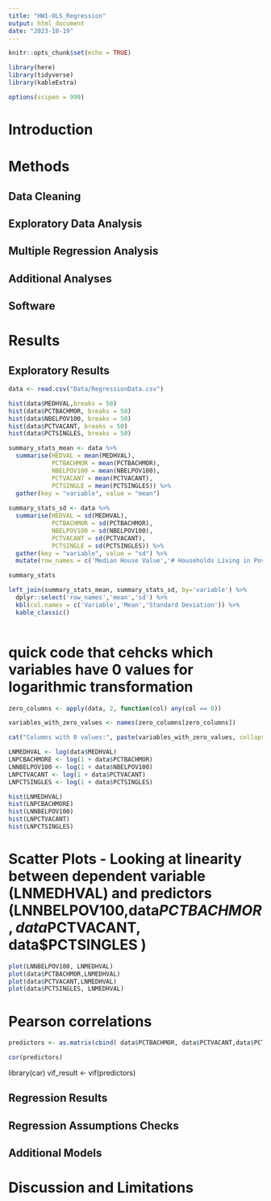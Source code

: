 ```yaml
---
title: "HW1-OLS_Regression"
output: html_document
date: "2023-10-19"
---
```


```r
knitr::opts_chunk$set(echo = TRUE)

library(here)
library(tidyverse)
library(kableExtra)

options(scipen = 999)
```

# Introduction

# Methods
## Data Cleaning

## Exploratory Data Analysis

## Multiple Regression Analysis

## Additional Analyses

## Software

# Results
## Exploratory Results

```r

data <- read.csv("Data/RegressionData.csv")

```

```r

hist(data$MEDHVAL,breaks = 50)
hist(data$PCTBACHMOR, breaks = 50)
hist(data$NBELPOV100, breaks = 50)
hist(data$PCTVACANT, breaks = 50)
hist(data$PCTSINGLES, breaks = 50)

```

```r

summary_stats_mean <- data %>%
  summarise(HEDVAL = mean(MEDHVAL),
            PCTBACHMOR = mean(PCTBACHMOR),
            NBELPOV100 = mean(NBELPOV100),
            PCTVACANT = mean(PCTVACANT),
            PCTSINGLE = mean(PCTSINGLES)) %>%
  gather(key = "variable", value = "mean")
            
summary_stats_sd <- data %>%
  summarise(HEDVAL = sd(MEDHVAL),
            PCTBACHMOR = sd(PCTBACHMOR),
            NBELPOV100 = sd(NBELPOV100),
            PCTVACANT = sd(PCTVACANT),
            PCTSINGLE = sd(PCTSINGLES)) %>%
  gather(key = "variable", value = "sd") %>%
  mutate(row_names = c('Median House Value','# Households Living in Poverty','% of Individuals with Bachelor Degrees or Higher','% of Vacant Houses','% of Single House Units')) 

summary_stats

left_join(summary_stats_mean, summary_stats_sd, by='variable') %>%
  dplyr::select('row_names','mean','sd') %>%
  kbl(col.names = c('Variable','Mean','Standard Deviation')) %>%
  kable_classic()
  
```

# quick code that cehcks which variables have 0 values for logarithmic transformation 
```r
zero_columns <- apply(data, 2, function(col) any(col == 0)) 

variables_with_zero_values <- names(zero_columns[zero_columns])

cat("Columns with 0 values:", paste(variables_with_zero_values, collapse = ", "))

```

```r
LNMEDHVAL <- log(data$MEDHVAL)
LNPCBACHMORE <- log(1 + data$PCTBACHMOR)
LNNBELPOV100 <- log(1 + data$NBELPOV100)
LNPCTVACANT <- log(1 + data$PCTVACANT)
LNPCTSINGLES <- log(1 + data$PCTSINGLES)

hist(LNMEDHVAL)
hist(LNPCBACHMORE)
hist(LNNBELPOV100)
hist(LNPCTVACANT)
hist(LNPCTSINGLES)

```
 

# Scatter Plots - Looking at linearity between dependent variable (LNMEDHVAL) and predictors (LNNBELPOV100,data$PCTBACHMOR, data$PCTVACANT, data$PCTSINGLES  )  
 
```r
plot(LNNBELPOV100, LNMEDHVAL)
plot(data$PCTBACHMOR,LNMEDHVAL)
plot(data$PCTVACANT,LNMEDHVAL)
plot(data$PCTSINGLES, LNMEDHVAL)
```



# Pearson correlations

```r
predictors <- as.matrix(cbind( data$PCTBACHMOR, data$PCTVACANT,data$PCTSINGLES,LNNBELPOV100 ))

cor(predictors)
```
library(car)
vif_result <- vif(predictors)

## Regression Results

## Regression Assumptions Checks

## Additional Models

# Discussion and Limitations
